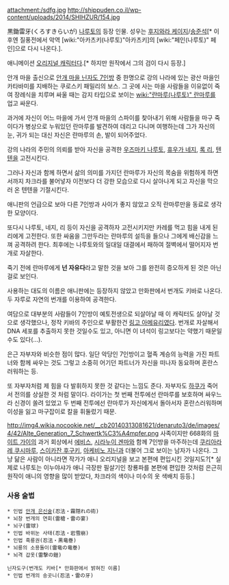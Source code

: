 attachment:/sdfg.jpg
http://shippuden.co.il/wp-content/uploads/2014/SHIHZUR/154.jpg

黒鋤雷牙(くろすきらいが)
[[나루토]]의 등장 인물. 성우는 [[후지와라 케이지]]/[[송준석]][* 이후엔 질풍전에서 악역 [wiki:"아카츠키(나루토)"아카츠키]의 [wiki:"페인(나루토)" 페인]으로 다시 나온다.].

애니메이션 [[오리지널 캐릭터]]다.[* 하지만 원작에서 그의 검이 다시 등장.]

안개 마을 출신으로 [[안개 마을 닌자도 7인방]] 중 한명으로 강의 나라에 있는 광산 마을인 카타바미를 지배하는 쿠로스키 패밀리의 보스. 그 곳에 사는 마을 사람들을 이유없이 죽여 장례식을 치루며 싸울 때는 감지 타입으로 보이는 [[wiki:"란마루(나루토)" 란마루]]를 업고 싸운다.

과거에 자신이 어느 마을에 가서 안개 마을의 스파이를 찾아내기 위해 사람들을 마구 죽이다가 병상으로 누워있던 란마루를 발견하여 데리고 다니며 여행하는데 그가 자신의 눈, 귀가 되는 대신 자신은 란마루의 손, 발이 되어주었다.

강의 나라의 주민의 의뢰를 받아 자신을 공격한 [[우즈마키 나루토]], [[휴우가 네지]], [[록 리]], [[텐텐]]을 고전시킨다.

그러나 자신과 함께 하면서 삶의 의미를 가지던 란마루가 자신의 목숨을 위험하게 하면서까지 차크라를 불어넣자 이전보다 더 강한 모습으로 다시 살아나게 되고 자신을 막으러 온 텐텐을 기절시킨다.

애니판의 언급으로 보아 다른 7인방과 사이가 좋지 않았고 오직 란마루만을 동료로 생각한 모양이다.

또다시 나루토, 네지, 리 등이 자신을 공격하자 고전시키지만 카레를 먹고 힘을 내게 된 리에게 고전한다. 또한 싸움을 그만두라는 란마루의 설득을 들으나 그에게 배신감을 느껴 공격하려 한다. 최후에는 나루토와의 일대일 대결에서 패하여 절벽에서 떨어지자 번개로 자살한다.

죽기 전에 란마루에게 '''넌 자유다'''라고 말한 것을 보아 그를 완전히 증오하게 된 것은 아닌 걸로 보인다. 

사용하는 대도의 이름은 애니판에는 등장하지 않았고 만화판에서 번개도 키바로 나온다. 두 자루로 자연의 번개를 이용하여 공격한다.

여담으로 대부분의 사람들이 7인방이 예토전생으로 되살아날 때 이 캐릭터도 살아날 것으로 생각했으나, 정작 키바의 주인으로 부활한건 [[링고 아메유리]]였다. 번개로 자살해서 DNA 세포를 추출하지 못한 것일수도 있고, 아니면 이 녀석이 링고보다는 약했기 때문일 수도 있다(...).

은근 자부자와 비슷한 점이 많다. 일단 악당인 7인방이고 혈족 계승의 능력을 가진 파트너와 함께 싸우는 것도 그렇고 소중히 어기던 파트너가 자신을 떠나자 동요하며 혼란스러워하는 등. 

또 자부자처럼 제 힘을 다 발휘하지 못한 것 같다는 느낌도 준다. 자부자도 [[하쿠]]가 죽어서 전의를 상실한 것 처럼 말이다. 라이가는 첫 번째 전투에선 란마루를 보호하며 싸우느라 신경이 쏠려 있었고 두 번째 전투에선 란마루가 자신에게서 돌아서자 혼란스러워하며 이성을 잃고 마구잡이로 칼을 휘둘렀기 때문. 

http://img4.wikia.nocookie.net/__cb20140313081621/denaruto3/de/images/4/42/Alte_Generation_7_Schwertk%C3%A4mpfer.png
사족이지만 668화의 [[마이트 가이]]의 과거 회상에서 [[에비스]], [[시라누이 겐마]]와 함께 7인방을 마주하는데 [[쿠리아라레 쿠시마루]], [[스이카잔 후구키]], [[아케비노 지닌]]과 더불어 그로 보이는 남자가 나온다. 그냥 닮은 사람이 아니라면 작가가 애니 오리지널을 보고 본편에 편입시킨 것일지도?[* 실제로 나루토는 이누야샤가 애니 극장판 필살기인 창룡파를 본편에 편입한 것처럼 은근히 원작이 애니의 영향을 많이 받았다, 차크라의 색이나 미수의 옷 색배치 등등.]
=== 사용 술법 ===
 * 인법 [[안개 은신술]](忍法・霧隠れの術)
 * 뇌창 번개의 연회(雷槍・雷の宴)
 * 뇌구(雷球)
 * 인법 바위눈 사태(忍法・岩雪崩)
 * 인법 흑룡권(忍法・黒竜巻)
 * 뇌룡의 소용돌이(雷竜の竜巻)
 * 뇌격 갑옷(雷撃の鎧)

 닌자도구(번개도 키바[* 만화판에서 밝혀진 이름]
 * 인법 번개의 송곳니(忍法・雷の牙)
